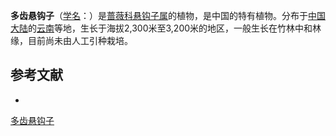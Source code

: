 {{Speciesbox
| name = 多齿悬钩子
| status = 
| status_system = 
| image =
| genus = Rubus
| species = polyodontus
| authority = Hand.-Mazz.
}}

'''多齿悬钩子'''（[[学名|学名]]：{{lang|la|''Rubus polyodontus''}}）是[[蔷薇科|蔷薇科]][[悬钩子属|悬钩子属]]的植物，是中国的特有植物。分布于[[中国大陆|中国大陆]]的[[云南|云南]]等地，生长于海拔2,300米至3,200米的地区，一般生长在竹林中和林缘，目前尚未由人工引种栽培。

== 参考文献 ==
<div class="references-small">
* {{cite web| url =http://www.bioinfo.cn/db05/KmzwSpecies.php?action=view&id=19478| title =多齿悬钩子| work =《中国高等植物数据库全库》| publisher =中国科学院微生物研究所| author =昆明植物研究所| accessdate =2009-02-25| deadurl =yes| archiveurl =https://web.archive.org/web/20160305031729/http://www.bioinfo.cn/db05/KmzwSpecies.php?action=view&id=19478| archivedate =2016-03-05}}
</div>
{{Taxonbar|from=Q10933214}}

[[Category:悬钩子属|多齿悬钩子]]


{{植物小作品}}